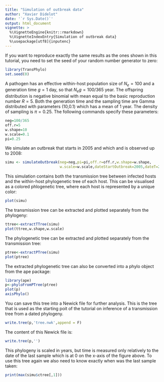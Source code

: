 ```yaml
---
title: "Simulation of outbreak data"
author: "Xavier Didelot"
date: '`r Sys.Date()`'
output: html_document
vignette: >
  %\VignetteEngine{knitr::rmarkdown}
  %\VignetteIndexEntry{Simulation of outbreak data}
  %\usepackage[utf8]{inputenc}
---
```



If you want to reproduce exactly the same results as the ones shown in this tutorial, you need to set the seed of your random number generator to zero:
```r
library(TransPhylo)
set.seed(0)
```

A pathogen has an effective within-host population size of $N_e=100$ and a generation time $g=1$ day, so that $N_e g=100/365$ year. The offspring distribution is negative binomial with mean equal to the basic reproduction number $R=5$. Both the generation time and the sampling time are Gamma distributed with parameters (10,0.1) which has a mean of 1 year. The density of sampling is $\pi=0.25$. The following commands specify these parameters:
```r
neg=100/365
off.r=5
w.shape=10
w.scale=0.1
pi=0.25
```

We simulate an outbreak that starts in 2005 and which and is observed up to 2008:

```r
simu <- simulateOutbreak(neg=neg,pi=pi,off.r=off.r,w.shape=w.shape,
                         w.scale=w.scale,dateStartOutbreak=2005,dateT=2008)
```

This simulation contains both the transmission tree between infected hosts and the within-host phylogenetic tree of each host. This can be visualised as a colored phlogenetic tree, where each host is represented by a unique color:

```r
plot(simu)
```

The transmission tree can be extracted and plotted separately from the phylogeny:

```r
ttree<-extractTTree(simu)
plot(ttree,w.shape,w.scale)
```

The phylogenetic tree can be extracted and plotted separately from the transmission tree:

```r
ptree<-extractPTree(simu)
plot(ptree)
```

The extracted phylogenetic tree can also be converted into a phylo object from the ape package:

```r
library(ape)
p<-phyloFromPTree(ptree)
plot(p)
axisPhylo()
```

You can save this tree into a Newick file for further analysis. This is the tree that is used as the starting poit of the tutorial on inference of a transmission tree from a dated phylogeny.

```r
write.tree(p,'tree.nwk',append = F)
```

The content of this Newick file is:

```r
write.tree(p,'')
```

This phylogeny is scaled in years, but time is measured only relatively to the 
date of the last sample which is at 0 on the x-axis of the figure above. To use this tree
again we also need to know exactly when was the last sample taken:

```r
print(max(simu$ctree[,1]))
```
